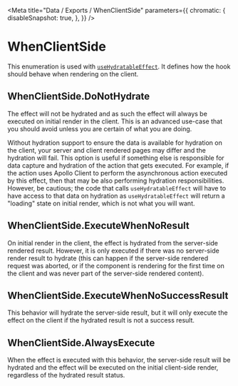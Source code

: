 
<Meta
  title="Data / Exports / WhenClientSide"
  parameters={{
        chromatic: {
            disableSnapshot: true,
        },
    }}
/>

# WhenClientSide

This enumeration is used with [`useHydratableEffect`](/docs/data-exports-usehydratableeffect--page). It defines how the hook should behave when rendering on the client.

## WhenClientSide.DoNotHydrate

The effect will not be hydrated and as such the effect will always be executed on initial render in the client. This is an advanced use-case that you should avoid unless you are certain of what you are doing.

Without hydration support to ensure the data is available for hydration on the client, your server and client rendered pages may differ and the hydration will fail. This option is useful if something else is responsible for data capture and hydration of the action that gets executed. For example, if the action uses Apollo Client to perform the asynchronous action executed by this effect, then that may be also performing hydration responsibilities. However, be cautious; the code that calls `useHydratableEffect` will have to have access to that data on hydration as `useHydratableEffect` will return a "loading" state on initial render, which is not what you will want.

## WhenClientSide.ExecuteWhenNoResult

On initial render in the client, the effect is hydrated from the server-side rendered result. However, it is only executed if there was no server-side render result to hydrate (this can happen if the server-side rendered request was aborted, or if the component is rendering for the first time on the client and was never part of the server-side rendered content).

## WhenClientSide.ExecuteWhenNoSuccessResult

This behavior will hydrate the server-side result, but it will only execute the effect on the client if the hydrated result is not a success result.

## WhenClientSide.AlwaysExecute

When the effect is executed with this behavior, the server-side result will be hydrated and the effect will be executed on the initial client-side render, regardless of the hydrated result status.
